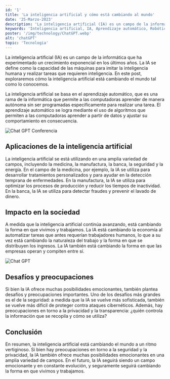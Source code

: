 ```yaml
---
id: '1'
title: 'La inteligencia artificial y cómo está cambiando al mundo'
date: '25-Marzo-2023'
description: 'La inteligencia artificial (IA) es un campo de la informática que ha experimentado un crecimiento exponencial en los últimos años.'
keywords: 'Inteligencia artificial, IA, Aprendizaje automático, Robótica, Redes neuronales, Procesamiento de lenguaje natural, Automatización, Innovación'
poster: '/img/technology/ChatGPT.webp'
alt: 'chatGPT'
topic: 'Tecnologia'
---
```


La inteligencia artificial (IA) es un campo de la informática que ha experimentado un crecimiento exponencial en los últimos años. La IA se define como la capacidad de las máquinas para imitar la inteligencia humana y realizar tareas que requieren inteligencia. En este post, exploraremos cómo la inteligencia artificial está cambiando el mundo tal como lo conocemos.

La inteligencia artificial se basa en el aprendizaje automático, que es una rama de la informática que permite a las computadoras aprender de manera autónoma sin ser programadas específicamente para realizar una tarea. El aprendizaje automático se logra mediante el uso de algoritmos que permiten a las computadoras aprender a partir de datos y ajustar su comportamiento en consecuencia.

![Chat GPT Conferencia ](/img/technology/openai-conference.webp)

## Aplicaciones de la inteligencia artificial
La inteligencia artificial se está utilizando en una amplia variedad de campos, incluyendo la medicina, la manufactura, la banca, la seguridad y la energía. En el campo de la medicina, por ejemplo, la IA se utiliza para desarrollar tratamientos personalizados y para ayudar en la detección temprana de enfermedades. En la manufactura, la IA se utiliza para optimizar los procesos de producción y reducir los tiempos de inactividad. En la banca, la IA se utiliza para detectar fraudes y prevenir el lavado de dinero.

## Impacto en la sociedad
A medida que la inteligencia artificial continúa avanzando, está cambiando la forma en que vivimos y trabajamos. La IA está cambiando la economía al automatizar tareas que antes requerían trabajadores humanos, lo que a su vez está cambiando la naturaleza del trabajo y la forma en que se distribuyen los ingresos. La IA también está cambiando la forma en que las empresas operan y compiten entre sí.

![Chat GPT](/img/technology/Gemini-AI-and-GPT-4.webp)

## Desafíos y preocupaciones
Si bien la IA ofrece muchas posibilidades emocionantes, también plantea desafíos y preocupaciones importantes. Uno de los desafíos más grandes es el de la seguridad: a medida que la IA se vuelve más sofisticada, también se vuelve más difícil de proteger contra ataques cibernéticos. Además, hay preocupaciones en torno a la privacidad y la transparencia: ¿quién controla la información que se recopila y cómo se utiliza?

## Conclusión
En resumen, la inteligencia artificial está cambiando el mundo a un ritmo vertiginoso. Si bien hay preocupaciones en torno a la seguridad y la privacidad, la IA también ofrece muchas posibilidades emocionantes en una amplia variedad de campos. En el futuro, la IA seguirá siendo un campo emocionante y en constante evolución, y seguramente seguirá cambiando la forma en que vivimos y trabajamos.